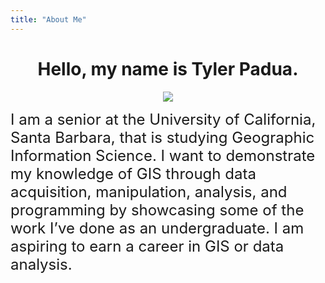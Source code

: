 ```yaml
---
title: "About Me"
---
```



<center>
# Hello, my name is Tyler Padua.
</center>

<center>
![](img/IMG_2087.png)
</center>

<font size = "5">
I am a senior at the University of California, Santa Barbara, that is studying Geographic Information Science. I want to demonstrate my knowledge of GIS through data acquisition, manipulation, analysis, and programming by showcasing some of the work I've done as an undergraduate. I am aspiring to earn a career in GIS or data analysis.




